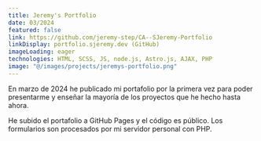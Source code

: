 ```yaml
---
title: Jeremy's Portfolio
date: 03/2024
featured: false
link: https://github.com/jeremy-step/CA--SJeremy-Portfolio
linkDisplay: portfolio.sjeremy.dev (GitHub)
imageLoading: eager
technologies: HTML, SCSS, JS, node.js, Astro.js, AJAX, PHP
image: "@/images/projects/jeremys-portfolio.png"
---
```


En marzo de 2024 he publicado mi portafolio por la primera vez para poder presentarme y enseñar la mayoría de los proyectos que he hecho hasta ahora.

He subido el portafolio a GitHub Pages y el código es público. Los formularios son procesados por mi servidor personal con PHP.

